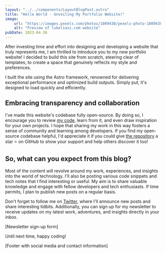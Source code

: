 ```yaml
---
layout: "../../components/LayoutBlogPost.astro"
title: "Hello World - Unveiling My Portfolio Website!"
image:
    url: "https://images.pexels.com/photos/1089438/pexels-photo-1089438.jpeg?auto=compress&cs=tinysrgb&w=1600"
    alt: "Preview of lukeliasi.com website"
pubDate: 2023-04-26
---
```

<div class="container">
  After investing time and effort into designing and developing a website that truly represents me, I am thrilled to introduce you to my new portfolio website! I decided to build this site from scratch, steering clear of templates, to create a space that genuinely reflects my style and preferences.

  I built the site using the Astro framework, renowned for delivering exceptional performance and optimized build outputs. Simply put, it's designed to load quickly and efficiently.

  ## Embracing transparency and collaboration
  I've made this website's codebase fully open-source. By doing so, I encourage you to review [my code](https://github.com/lukeliasi), learn from it, and even draw inspiration for your own projects. I hope that sharing my work in this way fosters a sense of community and learning among developers. If you find my open-source codebase helpful, I'd appreciate it if you could give [the repository](https://github.com/lukeliasi/lukeliasi.com) a star ⭐ on GitHub to show your support and help others discover it too!

  ## So, what can you expect from this blog?
  Most of the content will revolve around my work, experiences, and insights into the world of technology. I'll also be posting various code snippets and tech notes that I find interesting or useful. My aim is to share valuable knowledge and engage with fellow developers and tech enthusiasts. If time permits, I plan to publish new posts on a regular basis.

  Don't forget to follow me on [Twitter](https://twitter.com/lukeliasi), where I'll announce new posts and share interesting tidbits. Additionally, you can sign up for my newsletter to receive updates on my latest work, adventures, and insights directly in your inbox.

  [Newsletter sign-up form]

  Until next time, happy coding!

  [Footer with social media and contact information]
</div>

